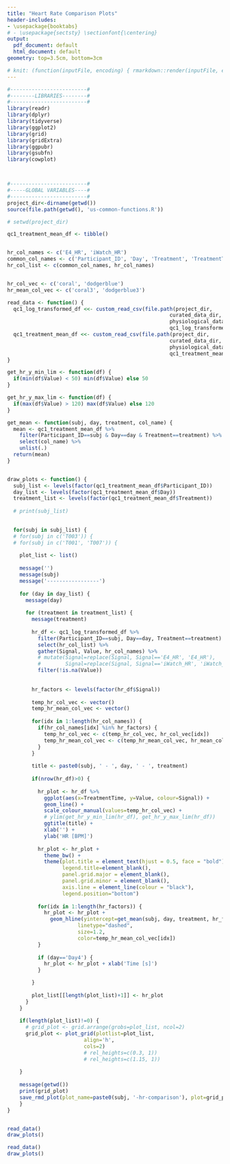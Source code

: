 ```yaml
---
title: "Heart Rate Comparison Plots"
header-includes:
- \usepackage{booktabs}
# - \usepackage{sectsty} \sectionfont{\centering}
output:
  pdf_document: default
  html_document: default
geometry: top=3.5cm, bottom=3cm

# knit: (function(inputFile, encoding) { rmarkdown::render(inputFile, encoding = encoding, output_file = file.path('plots', 'supplementary.pdf')) })
---
```



```r

#-------------------------#
#--------LIBRARIES--------#
#-------------------------#
library(readr)
library(dplyr)
library(tidyverse)
library(ggplot2)
library(grid)
library(gridExtra)
library(ggpubr)
library(gsubfn)
library(cowplot)



#-------------------------#
#-----GLOBAL VARIABLES----#
#-------------------------#
project_dir<-dirname(getwd())
source(file.path(getwd(), 'us-common-functions.R'))

# setwd(project_dir)

qc1_treatment_mean_df <- tibble()


hr_col_names <- c('E4_HR', 'iWatch_HR')
common_col_names <- c('Participant_ID', 'Day', 'Treatment', 'TreatmentTime')
hr_col_list <- c(common_col_names, hr_col_names)


hr_col_vec <- c('coral', 'dodgerblue')
hr_mean_col_vec <- c('coral3', 'dodgerblue3')

``` 


```r
read_data <- function() {
  qc1_log_transformed_df <<- custom_read_csv(file.path(project_dir, 
                                                     curated_data_dir, 
                                                     physiological_data_dir, 
                                                     qc1_log_transformed_file_name))
  qc1_treatment_mean_df <<- custom_read_csv(file.path(project_dir, 
                                                     curated_data_dir, 
                                                     physiological_data_dir, 
                                                     qc1_treatment_mean_v1_file_name))
}

get_hr_y_min_lim <- function(df) {
  if(min(df$Value) < 50) min(df$Value) else 50
}

get_hr_y_max_lim <- function(df) {
  if(max(df$Value) > 120) max(df$Value) else 120
}

get_mean <- function(subj, day, treatment, col_name) {
  mean <- qc1_treatment_mean_df %>%
    filter(Participant_ID==subj & Day==day & Treatment==treatment) %>%
    select(col_name) %>% 
    unlist(.)
  return(mean)
}


draw_plots <- function() {
  subj_list <- levels(factor(qc1_treatment_mean_df$Participant_ID))
  day_list <- levels(factor(qc1_treatment_mean_df$Day))
  treatment_list <- levels(factor(qc1_treatment_mean_df$Treatment))
  
  # print(subj_list)
  

  for(subj in subj_list) {
  # for(subj in c('T003')) {
  # for(subj in c('T001', 'T007')) {
    
    plot_list <- list()
    
    message('')
    message(subj)
    message('-----------------')
    
    for (day in day_list) {
      message(day)
      
      for (treatment in treatment_list) {
        message(treatment)
        
        hr_df <- qc1_log_transformed_df %>% 
          filter(Participant_ID==subj, Day==day, Treatment==treatment) %>%
          select(hr_col_list) %>% 
          gather(Signal, Value, hr_col_names) %>% 
          # mutate(Signal=replace(Signal, Signal=='E4_HR', 'E4_HR'),
          #        Signal=replace(Signal, Signal=='iWatch_HR', 'iWatch_HR')) %>%
          filter(!is.na(Value))
        
        
        hr_factors <- levels(factor(hr_df$Signal))
      
        temp_hr_col_vec <- vector()
        temp_hr_mean_col_vec <- vector()
        
        for(idx in 1:length(hr_col_names)) {
          if(hr_col_names[idx] %in% hr_factors) {
            temp_hr_col_vec <- c(temp_hr_col_vec, hr_col_vec[idx])
            temp_hr_mean_col_vec <- c(temp_hr_mean_col_vec, hr_mean_col_vec[idx])
          }
        }
        
        title <- paste0(subj, ' - ', day, ' - ', treatment)
        
        if(nrow(hr_df)>0) {
          
          hr_plot <- hr_df %>%
            ggplot(aes(x=TreatmentTime, y=Value, colour=Signal)) +
            geom_line() +
            scale_colour_manual(values=temp_hr_col_vec) +
            # ylim(get_hr_y_min_lim(hr_df), get_hr_y_max_lim(hr_df))
            ggtitle(title) +
            xlab('') +
            ylab('HR [BPM]')
          
          hr_plot <- hr_plot + 
            theme_bw() +
            theme(plot.title = element_text(hjust = 0.5, face = "bold"),
                  legend.title=element_blank(),
                  panel.grid.major = element_blank(),
                  panel.grid.minor = element_blank(),
                  axis.line = element_line(colour = "black"),
                  legend.position="bottom")
          
          for(idx in 1:length(hr_factors)) {
            hr_plot <- hr_plot +
              geom_hline(yintercept=get_mean(subj, day, treatment, hr_factors[idx]), 
                       linetype="dashed",
                       size=1.2,
                       color=temp_hr_mean_col_vec[idx])
          }
          
          if (day=='Day4') {
            hr_plot <- hr_plot + xlab('Time [s]')
          }

        }
        
        plot_list[[length(plot_list)+1]] <- hr_plot
      }
    }
    
    if(length(plot_list)!=0) {
      # grid_plot <- grid.arrange(grobs=plot_list, ncol=2)
      grid_plot <- plot_grid(plotlist=plot_list, 
                         align='h',
                         cols=2)
                         # rel_heights=c(0.3, 1))
                         # rel_heights=c(1.15, 1))
      
    }
    
    message(getwd())
    print(grid_plot)
    save_rmd_plot(plot_name=paste0(subj, '-hr-comparison'), plot=grid_plot)
    }
}


read_data()
draw_plots()
```



<!-- DRAW PLOTS -->
```r
read_data()
draw_plots()
```
